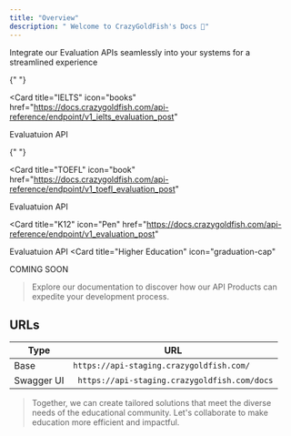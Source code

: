 ```yaml
---
title: "Overview"
description: " Welcome to CrazyGoldFish's Docs 👋"
---
```


Integrate our Evaluation APIs seamlessly into your systems for a streamlined experience

<CardGroup cols={2}>

{" "}

<Card
  title="IELTS"
  icon="books"
  href="https://docs.crazygoldfish.com/api-reference/endpoint/v1_ielts_evaluation_post"
>
  Evaluatuion API
</Card>

{" "}

<Card
  title="TOEFL"
  icon="book"
  href="https://docs.crazygoldfish.com/api-reference/endpoint/v1_toefl_evaluation_post"
>
  Evaluatuion API
</Card>

  <Card title="K12" icon="Pen"
  href="https://docs.crazygoldfish.com/api-reference/endpoint/v1_evaluation_post"
>
Evaluatuion API
</Card>
  <Card title="Higher Education" icon="graduation-cap"
>
COMING SOON
</Card>
</CardGroup>

> Explore our documentation to discover how our API Products can expedite your development process.

## URLs

| Type       | URL                                           |
| ---------- | --------------------------------------------- |
| Base       | `https://api-staging.crazygoldfish.com/ `     |
| Swagger UI | ` https://api-staging.crazygoldfish.com/docs` |

> Together, we can create tailored solutions that meet the diverse needs of the educational community. Let's collaborate to make education more efficient and impactful.
